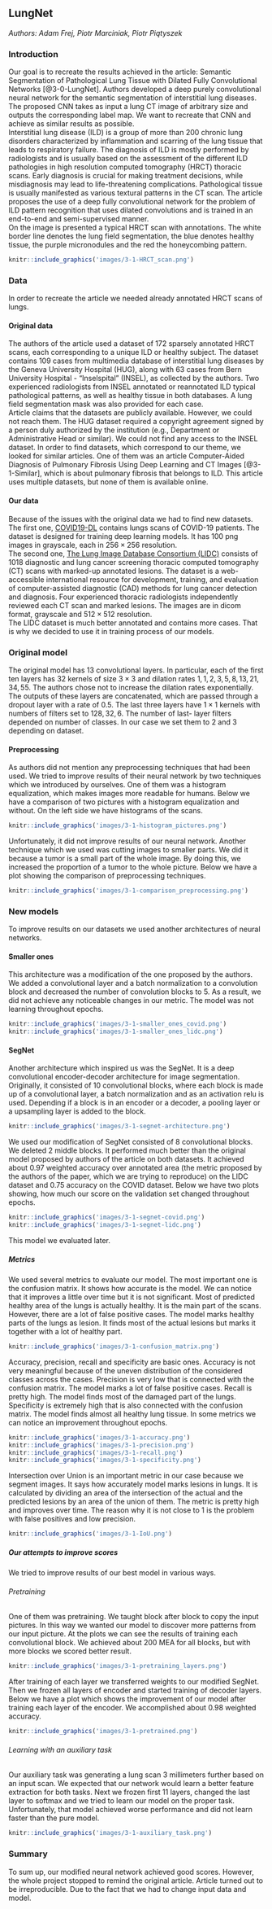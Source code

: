 ## LungNet

*Authors: Adam Frej, Piotr Marciniak, Piotr Piątyszek*

### Introduction

Our goal is to recreate the results achieved in the article: Semantic Segmentation of Pathological Lung Tissue
with Dilated Fully Convolutional Networks [@3-0-LungNet]. Authors developed a deep purely convolutional neural network for the semantic segmentation of interstitial lung diseases. The proposed CNN takes as input a lung CT image of arbitrary size and outputs the corresponding label map. We want to recreate that CNN and achieve as similar results as possible.\
Interstitial lung disease (ILD) is a group of more than 200 chronic lung disorders characterized by inflammation and scarring of the lung tissue that leads to respiratory failure. The diagnosis of ILD is mostly performed by radiologists and is usually based on the assessment of the different ILD pathologies in high resolution computed tomography (HRCT) thoracic scans. Early diagnosis is crucial for making treatment decisions, while misdiagnosis may lead to life-threatening complications. Pathological tissue is usually manifested as various textural patterns in the CT scan. The article proposes the use of a deep fully convolutional network for the problem of ILD pattern recognition that uses dilated convolutions and is trained in an end-to-end and semi-supervised manner.\
On the image is presented a typical HRCT scan with annotations. The white border line denotes the lung field segmentation, the blue denotes healthy tissue, the purple micronodules and the red the honeycombing pattern.

```{r, out.width="500", fig.align="center", echo=FALSE, fig.cap='Example of an annotated HRCT lung scan'}
knitr::include_graphics('images/3-1-HRCT_scan.png')
```

### Data

In order to recreate the article we needed already annotated HRCT scans of lungs.

#### Original data

The authors of the article used a dataset of 172 sparsely annotated HRCT scans, each corresponding to a unique ILD or healthy subject. The dataset contains 109 cases from multimedia database of interstitial lung diseases by the Geneva University Hospital (HUG), along with 63 cases from Bern University Hospital - “Inselspital” (INSEL), as collected by the authors. Two experienced radiologists from INSEL annotated or reannotated ILD typical pathological patterns, as well as healthy tissue in both databases. A lung field segmentation mask was also provided for each case.\
Article claims that the datasets are publicly available. However, we could not reach them. The HUG dataset required a copyright agreement signed by a person duly authorized by the institution (e.g., Department or Administrative Head or similar). We could not find any access to the INSEL dataset.
In order to find datasets, which correspond to our theme, we looked for similar articles. One of them was an article Computer-Aided Diagnosis of Pulmonary Fibrosis Using Deep Learning and CT Images [@3-1-Similar], which is about pulmonary fibrosis that belongs to ILD. This article uses multiple datasets, but none of them is available online.

#### Our data

Because of the issues with the original data we had to find new datasets.\
The first one, [COVID19-DL](https://github.com/adnan-saood/COVID19-DL) contains lungs scans of COVID-19 patients. The dataset is designed for training deep learning models. It has 100 png images in grayscale, each in $256 \times 256$ resolution.\
The second one, [The Lung Image Database Consortium (LIDC)](https://wiki.cancerimagingarchive.net/display/Public/LIDC-IDRI) consists of 1018 diagnostic and lung cancer screening thoracic computed tomography (CT) scans with marked-up annotated lesions. The dataset is a web-accessible international resource for development, training, and evaluation of computer-assisted diagnostic (CAD) methods for lung cancer detection and diagnosis. Four experienced thoracic radiologists independently reviewed each CT scan and marked lesions. The images are in dicom format, grayscale and $512 \times 512$ resolution.\
The LIDC dataset is much better annotated and contains more cases. That is why we decided to use it in training process of our models.

### Original model

The original model has 13 convolutional layers. In particular, each of the first ten layers has 32 kernels of size $3 \times 3$ and dilation rates $1, 1, 2, 3, 5, 8, 13, 21, 34, 55$. The authors chose not to increase the dilation rates exponentially. The outputs of these layers are concatenated, which are passed through a dropout layer with a rate of $0.5$. The last three layers have $1 \times 1$ kernels with numbers of filters set to $128, 32, 6$. The number of last- layer filters depended on number of classes. In our case we set them to $2$ and $3$ depending on dataset.

#### Preprocessing

As authors did not mention any preprocessing techniques that had been used. We tried to improve results of their neural network by two techniques which we introduced by ourselves.
One of them was a histogram equalization, which makes images more readable for humans. Below we have a comparison of two pictures with a histogram equalization and without. On the left side we have histograms of the scans. 

```{r, out.width="600", fig.align="center", echo=FALSE, fig.cap='The comparision of scans'}
knitr::include_graphics('images/3-1-histogram_pictures.png')
```

Unfortunately, it did not improve results of our neural network.
Another technique which we used was cutting images to smaller parts. We did it because a tumor is a small part of the whole image. By doing this, we increased the proportion of a tumor to the whole picture.
Below we have a plot showing the comparison of preprocessing techniques.

```{r, out.width="600", fig.align="center", echo=FALSE, fig.cap='The comparision of scans'}
knitr::include_graphics('images/3-1-comparison_preprocessing.png')
```

### New models

To improve results on our datasets we used another architectures of neural networks.

#### Smaller ones

This architecture was a modification of the one proposed by the authors. We added a convolutional layer and a batch normalization to a convolution block and decreased the number of convolution blocks to 5. As a result, we did not achieve any noticeable changes in our metric. The model was not learning throughout epochs. 

```{r, out.width="600", fig.align="center", echo=FALSE, fig.cap='The results of smaller architecture'}
knitr::include_graphics('images/3-1-smaller_ones_covid.png')
knitr::include_graphics('images/3-1-smaller_ones_lidc.png')
```

#### SegNet

Another architecture which inspired us was the SegNet. It is a deep convolutional encoder-decoder architecture for image segmentation. Originally, it consisted of 10 convolutional blocks, where each block is made up of a convolutional layer, a batch normalization and as an activation relu is used. Depending if a block is in an encoder or a decoder, a pooling layer or a upsampling layer is added to the block.
```{r, out.width="900", fig.align="center", echo=FALSE, fig.cap='Original SegNet'}
knitr::include_graphics('images/3-1-segnet-architecture.png')
```

We used our modification of SegNet consisted of 8 convolutional blocks. We deleted 2 middle blocks. It performed much better than the original model proposed by authors of the article on both datasets. It achieved about $0.97$ weighted accuracy over annotated area (the metric proposed by the authors of the paper, which we are trying to reproduce) on the LIDC dataset and $0.75$ accuracy on the COVID dataset. Below we have two plots showing, how much our score on the validation set changed throughout epochs.
```{r, out.width="600", fig.align="center", echo=FALSE, fig.cap='The results of modified SegNet'}
knitr::include_graphics('images/3-1-segnet-covid.png')
knitr::include_graphics('images/3-1-segnet-lidc.png')
```
This model we evaluated later.

##### Metrics

We used several metrics to evaluate our model. 
The most important one is the confusion matrix. It shows how accurate is the model. We can notice that it improves a little over time but it is not significant. Most of predicted healthy area of the lungs is actually healthy. It is the main part of the scans. However, there are a lot of false positive cases. The model marks healthy parts of the lungs as lesion. It finds most of the actual lesions but marks it together with a lot of healthy part.

```{r, out.width="900", fig.align="center", echo=FALSE, fig.cap='Confusion matrix'}
knitr::include_graphics('images/3-1-confusion_matrix.png')
```

Accuracy, precision, recall and specificity are basic ones. Accuracy is not very meaningful because of the uneven distribution of the considered classes across the cases. Precision is very low that is connected with the confusion matrix. The model marks a lot of false positive cases. Recall is pretty high. The model finds most of the damaged part of the lungs. Specificity is extremely high that is also connected with the confusion matrix. The model finds almost all healthy lung tissue. In some metrics we can notice an improvement throughout epochs.

```{r, out.width="600", fig.align="center", echo=FALSE}
knitr::include_graphics('images/3-1-accuracy.png')
knitr::include_graphics('images/3-1-precision.png')
knitr::include_graphics('images/3-1-recall.png')
knitr::include_graphics('images/3-1-specificity.png')
```

Intersection over Union is an important metric in our case because we segment images. It says how accurately model marks lesions in lungs. It is calculated by dividing an area of the intersection of the actual and the predicted lesions by an area of the union of them. The metric is pretty high and improves over time. The reason why it is not close to 1 is the problem with false positives and low precision.

```{r, out.width="600", fig.align="center", echo=FALSE}
knitr::include_graphics('images/3-1-IoU.png')
```

##### Our attempts to improve scores

We tried to improve results of our best model in various ways.

###### Pretraining

One of them was pretraining. We taught block after block to copy the input pictures. In this way we wanted our model to discover more patterns from our input picture. At the plots we can see the results of training each convolutional block. We achieved about 200 MEA for all blocks, but with more blocks we scored better result.

```{r, out.width="600", fig.align="center", echo=FALSE,fig.cap='Training of blocks'}
knitr::include_graphics('images/3-1-pretraining_layers.png')
```

After training of each layer we transferred weights to our modified SegNet. Then we frozen all layers of encoder and started training of decoder layers. Below we have a plot which shows the improvement of our model after training each layer of the encoder. We accomplished about $0.98$ weighted accuracy.

```{r, out.width="600", fig.align="center", echo=FALSE, fig.cap='After transfer learning'}
knitr::include_graphics('images/3-1-pretrained.png')
```

###### Learning with an auxiliary task

Our auxiliary task was generating a lung scan 3 millimeters further based on an input scan. We expected that our network would learn a better feature extraction for both tasks. Next we frozen first 11 layers, changed the last layer to softmax and we tried to learn our model on the proper task. Unfortunately, that model achieved worse performance and did not learn faster than the pure model.

```{r, out.width="600", fig.align="center", echo=FALSE, fig.cap='Performance of network with auxiliary task'}
knitr::include_graphics('images/3-1-auxiliary_task.png')
```

### Summary

To sum up, our modified neural network achieved good scores. However, the whole project stopped to remind the original article. Article turned out to be irreproducible. Due to the fact that we had to change input data and model. 

